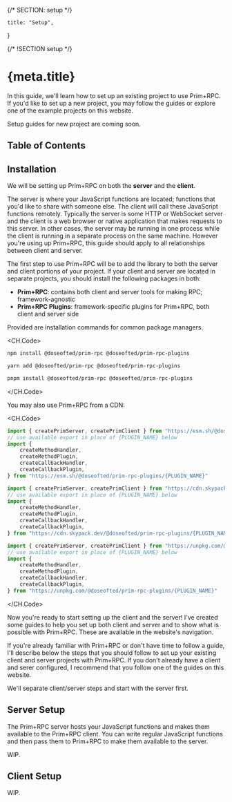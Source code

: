 {/* SECTION: setup */}

	title: "Setup",
}

{/* !SECTION setup */}

# {meta.title}

In this guide, we'll learn how to set up an existing project to use Prim+RPC. If you'd like to set up a new project, you
may follow the guides or explore one of the example projects on this website.

<Alert icon="carbon:warning" type="alert-warning">

Setup guides for new project are coming soon.

</Alert>

## Table of Contents

## Installation

We will be setting up Prim+RPC on both the **server** and the **client**.

The server is where your JavaScript functions are located; functions that you'd like to share with someone else. The
client will call these JavaScript functions remotely. Typically the server is some HTTP or WebSocket server and the
client is a web browser or native application that makes requests to this server. In other cases, the server may be
running in one process while the client is running in a separate process on the same machine. However you're using up
Prim+RPC, this guide should apply to all relationships between client and server.

The first step to use Prim+RPC will be to add the library to both the server and client portions of your project. If
your client and server are located in separate projects, you should install the following packages in both:

- **Prim+RPC**: contains both client and server tools for making RPC; framework-agnostic
- **Prim+RPC Plugins**: framework-specific plugins for Prim+RPC, both client and server side

Provided are installation commands for common package managers.

<CH.Code>

```zsh npm
npm install @doseofted/prim-rpc @doseofted/prim-rpc-plugins
```

```zsh yarn
yarn add @doseofted/prim-rpc @doseofted/prim-rpc-plugins
```

```zsh pnpm
pnpm install @doseofted/prim-rpc @doseofted/prim-rpc-plugins
```

</CH.Code>

You may also use Prim+RPC from a CDN:

<CH.Code>

```ts esm.sh
import { createPrimServer, createPrimClient } from "https://esm.sh/@doseofted/prim-rpc"
// use available export in place of {PLUGIN_NAME} below
import {
	createMethodHandler,
	createMethodPlugin,
	createCallbackHandler,
	createCallbackPlugin,
} from "https://esm.sh/@doseofted/prim-rpc-plugins/{PLUGIN_NAME}"
```

```ts skypack.dev
import { createPrimServer, createPrimClient } from "https://cdn.skypack.dev/@doseofted/prim-rpc"
// use available export in place of {PLUGIN_NAME} below
import {
	createMethodHandler,
	createMethodPlugin,
	createCallbackHandler,
	createCallbackPlugin,
} from "https://cdn.skypack.dev/@doseofted/prim-rpc-plugins/{PLUGIN_NAME}"
```

```ts unpkg.com
import { createPrimServer, createPrimClient } from "https://unpkg.com/@doseofted/prim-rpc"
// use available export in place of {PLUGIN_NAME} below
import {
	createMethodHandler,
	createMethodPlugin,
	createCallbackHandler,
	createCallbackPlugin,
} from "https://unpkg.com/@doseofted/prim-rpc-plugins/{PLUGIN_NAME}"
```

</CH.Code>

Now you're ready to start setting up the client and the server! I've created some guides to help you set up both client
and server and to show what is possible with Prim+RPC. These are available in the website's navigation.

If you're already familiar with Prim+RPC or don't have time to follow a guide, I'll describe below the steps that you
should follow to set up your existing client and server projects with Prim+RPC. If you don't already have a client and
serer configured, I recommend that you follow one of the guides on this website.

We'll separate client/server steps and start with the server first.

## Server Setup

The Prim+RPC server hosts your JavaScript functions and makes them available to the Prim+RPC client. You can write
regular JavaScript functions and then pass them to Prim+RPC to make them available to the server.

WIP.

## Client Setup

WIP.
